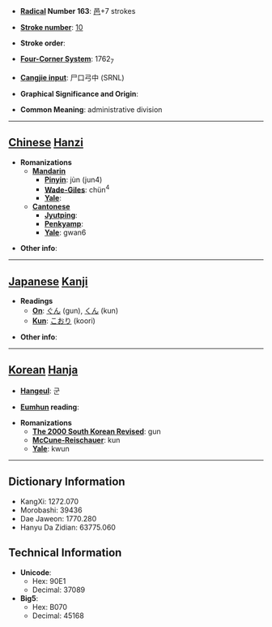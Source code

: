 * '''[[Wiktionary:Chinese radical index| Radical]] Number 163''': [[Wiktionary:Chinese radical index 邑|邑]]+7 strokes

* '''[[Wiktionary:Chinese total strokes index|Stroke number]]''': [[Wiktionary:Chinese total strokes index 10|10]]

* '''Stroke order''': 

* '''[[Wiktionary:Chinese four corner index|Four-Corner System]]''': 1762<sub>7</sub>

* '''[[Wiktionary:Chinese Cangjie index|Cangjie input]]''': 尸口弓中 (SRNL)

* '''Graphical Significance and Origin''': 

* '''Common Meaning''': administrative division

----

== [[Chinese]] [[Hanzi]] ==

* '''Romanizations'''
** '''[[Mandarin]]'''
*** '''[[Pinyin]]''': jùn (jun4)
*** '''[[Wade-Giles]]''': chün<sup>4</sup>
*** '''[[Yale]]''': 
** '''[[Cantonese]]'''
*** '''[[Jyutping]]''':
*** '''[[Penkyamp]]''': 
*** '''[[Yale]]''': gwan6

* '''Other info''': 

----

== [[Japanese]] [[Kanji]] ==

* '''Readings'''
** '''[[On]]''': [[ぐん]] (gun), [[くん]] (kun)
** '''[[Kun]]''': [[こおり]] (koori)

* '''Other info''':  

----

== [[Korean]] [[Hanja]] ==

* '''[[Hangeul]]''': 군

* '''[[Eumhun]] reading''': 

* '''Romanizations'''
** '''[[The 2000 South Korean Revised Romanization|The 2000 South Korean Revised]]''': gun
** '''[[McCune-Reischauer]]''': kun
** '''[[Yale]]''': kwun

----

== Dictionary Information ==

* KangXi: 1272.070
* Morobashi: 39436
* Dae Jaweon: 1770.280
* Hanyu Da Zidian: 63775.060

== Technical Information ==

* '''Unicode''':
** Hex: 90E1
** Decimal: 37089
* '''Big5''':
** Hex: B070
** Decimal: 45168